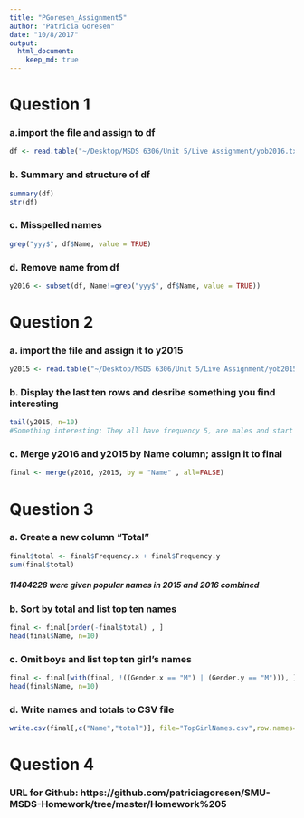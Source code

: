```yaml
---
title: "PGoresen_Assignment5"
author: "Patricia Goresen"
date: "10/8/2017"
output: 
  html_document:
    keep_md: true
---
```


# Question 1
### a.import the file and assign to df
```r
df <- read.table("~/Desktop/MSDS 6306/Unit 5/Live Assignment/yob2016.txt", header = FALSE, sep = ";", col.names = c("Name", "Gender", "Frequency"))
```
### b. Summary and structure of df
```r
summary(df)
str(df)
```
### c. Misspelled names
```r
grep("yyy$", df$Name, value = TRUE)
```
### d. Remove name from df
```r
y2016 <- subset(df, Name!=grep("yyy$", df$Name, value = TRUE))
```
# Question 2
### a. import the file and assign it to y2015
```r
y2015 <- read.table("~/Desktop/MSDS 6306/Unit 5/Live Assignment/yob2015.txt", header = FALSE, sep = ",", col.names = c("Name", "Gender", "Frequency"))
```
### b. Display the last ten rows and desribe something you find interesting
```r
tail(y2015, n=10)
#Something interesting: They all have frequency 5, are males and start with Z
```
### c. Merge y2016 and y2015 by Name column; assign it to final
```r
final <- merge(y2016, y2015, by = "Name" , all=FALSE)
```
# Question 3 
### a. Create a new column "Total"
```r
final$total <- final$Frequency.x + final$Frequency.y
sum(final$total)
```
##### 11404228 were given popular names in 2015 and 2016 combined

### b. Sort by total and list top ten names
```r
final <- final[order(-final$total) , ]
head(final$Name, n=10)
```
### c. Omit boys and list top ten girl's names
```r
final <- final[with(final, !((Gender.x == "M") | (Gender.y == "M"))), ]
head(final$Name, n=10)
```
### d. Write names and totals to CSV file
```r
write.csv(final[,c("Name","total")], file="TopGirlNames.csv",row.names=FALSE)
```
# Question 4
### URL for Github: https://github.com/patriciagoresen/SMU-MSDS-Homework/tree/master/Homework%205